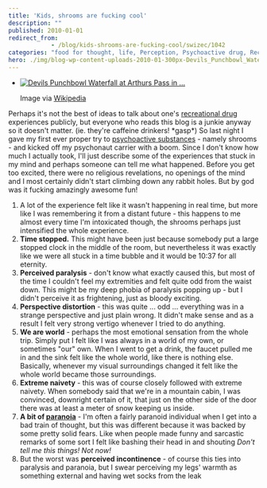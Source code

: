 ```yaml
---
title: 'Kids, shrooms are fucking cool'
description: ""
published: 2010-01-01
redirect_from: 
            - /blog/kids-shrooms-are-fucking-cool/swizec/1042
categories: "food for thought, life, Perception, Psychoactive drug, Recreational drug use, Uncategorized"
hero: ./img/blog-wp-content-uploads-2010-01-300px-Devils_Punchbowl_Waterfall%2C_New_Zealand.jpg
---
```

- [![Devils Punchbowl Waterfall at Arthurs Pass in ...](./img/blog-wp-content-uploads-2010-01-300px-Devils_Punchbowl_Waterfall%2C_New_Zealand.jpg "Devils Punchbowl Waterfall at Arthurs Pass in ...")](http://commons.wikipedia.org/wiki/Image:Devils_Punchbowl_Waterfall%2C_New_Zealand.jpg)

  Image via [Wikipedia](http://commons.wikipedia.org/wiki/Image:Devils_Punchbowl_Waterfall%2C_New_Zealand.jpg)

Perhaps it&#x27;s not the best of ideas to talk about one&#x27;s [recreational drug](http://en.wikipedia.org/wiki/Recreational_drug_use "Recreational drug use") experiences publicly, but everyone who reads this blog is a junkie anyway so it doesn&#x27;t matter. (ie. they&#x27;re caffeine drinkers! \*gasp\*) So last night I gave my first ever proper try to [psychoactive substances](http://en.wikipedia.org/wiki/Psychoactive_drug "Psychoactive drug") - namely shrooms - and kicked off my psychonaut carrier with a boom. Since I don&#x27;t know how much I actually took, I&#x27;ll just describe some of the experiences that stuck in my mind and perhaps someone can tell me what happened. Before you get too excited, there were no religious revelations, no openings of the mind and I most certainly didn&#x27;t start climbing down any rabbit holes. But by god was it fucking amazingly awesome fun!

1. A lot of the experience felt like it wasn&#x27;t happening in real time, but more like I was remembering it from a distant future - this happens to me almost every time I&#x27;m intoxicated though, the shrooms perhaps just intensified the whole experience.
2. **Time stopped.** This might have been just because somebody put a large stopped clock in the middle of the room, but nevertheless it was exactly like we were all stuck in a time bubble and it would be 10:37 for all eternity.
3. **Perceived paralysis** - don&#x27;t know what exactly caused this, but most of the time I couldn&#x27;t feel my extremities and felt quite odd from the waist down. This might be my deep phobia of paralysis popping up - but I didn&#x27;t perceive it as frightening, just as bloody exciting.
4. **Perspective distortion** - this was quite ... odd ... everything was in a strange perspective and just plain wrong. It didn&#x27;t make sense and as a result I felt very strong vertigo whenever I tried to do anything.
5. **We are world** - perhaps the most emotional sensation from the whole trip. Simply put I felt like I was always in a world of my own, or sometimes &quot;our&quot; own. When I went to get a drink, the faucet pulled me in and the sink felt like the whole world, like there is nothing else. Basically, whenever my visual surroundings changed it felt like the whole world became those surroundings.
6. **Extreme naivety** - this was of course closely followed with extreme naivety. When somebody said that we&#x27;re in a mountain cabin, I was convinced, downright certain of it, that just on the other side of the door there was at least a meter of snow keeping us inside.
7. **A bit of [paranoia](http://en.wikipedia.org/wiki/Paranoia "Paranoia")** - I&#x27;m often a fairly paranoid individual when I get into a bad train of thought, but this was different because it was backed by some pretty solid fears. Like when people made funny and sarcastic remarks of some sort I felt like bashing their head in and shouting _Don&#x27;t tell me this things! Not now!_
8. But the worst was **perceived incontinence** - of course this ties into paralysis and paranoia, but I swear perceiving my legs&#x27; warmth as something external and having wet socks from the leak
